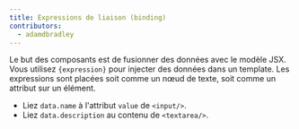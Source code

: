 ```yaml
---
title: Expressions de liaison (binding)
contributors:
  - adamdbradley
---
```


Le but des composants est de fusionner des données avec le modèle JSX. Vous utilisez `{expression}` pour injecter des données dans un template. Les expressions sont placées soit comme un nœud de texte, soit comme un attribut sur un élément.

- Liez `data.name` à l'attribut `value` de `<input/>`.
- Liez `data.description` au contenu de `<textarea/>`.
